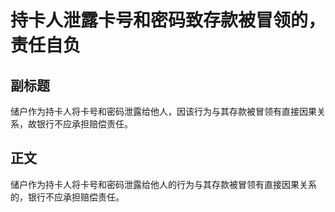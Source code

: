 # 持卡人泄露卡号和密码致存款被冒领的，责任自负
## 副标题
储户作为持卡人将卡号和密码泄露给他人，因该行为与其存款被冒领有直接因果关系，故银行不应承担赔偿责任。
## 正文
储户作为持卡人将卡号和密码泄露给他人的行为与其存款被冒领有直接因果关系的，银行不应承担赔偿责任。